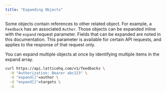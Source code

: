 ```yaml
---
title: "Expanding Objects"
---
```


Some objects contain references to other related object. For example, a `Feedback` has an associated `Author`. Those objects can be expanded inline with the `expand` request parameter. Fields that can be expanded are noted in this documentation. This parameter is available for certain API requests, and applies to the response of that request only.

You can expand multiple objects at once by identifying multiple items in the expand array.

```bash cURL
curl https://api.latticehq.com/v1/feedbacks \
  -H "Authorization: Bearer abc123" \
  -d "expand[]"=author \
  -d "expand[]"=targets \
  -G
```